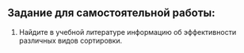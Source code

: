 ## Задание для самостоятельной работы:

1. Найдите в учебной литературе информацию об эффективности различных видов сортировки.
